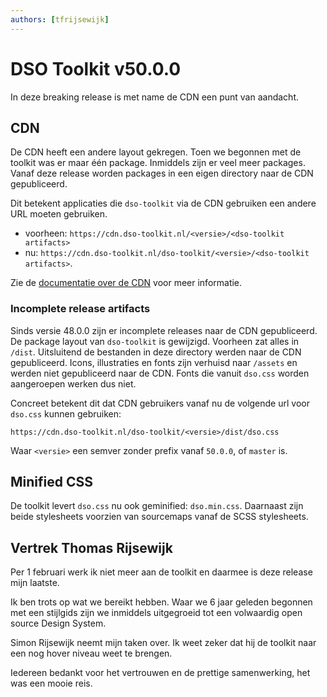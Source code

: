 ```yaml
---
authors: [tfrijsewijk]
---
```


# DSO Toolkit v50.0.0

In deze breaking release is met name de CDN een punt van aandacht.

## CDN

De CDN heeft een andere layout gekregen. Toen we begonnen met de toolkit was er maar één package. Inmiddels zijn er veel meer packages. Vanaf deze release worden packages in een eigen directory naar de CDN gepubliceerd.

Dit betekent applicaties die `dso-toolkit` via de CDN gebruiken een andere URL moeten gebruiken.

- voorheen: `https://cdn.dso-toolkit.nl/<versie>/<dso-toolkit artifacts>`
- nu: `https://cdn.dso-toolkit.nl/dso-toolkit/<versie>/<dso-toolkit artifacts>`.

Zie de [documentatie over de CDN](./voor-developers/cdn) voor meer informatie.

### Incomplete release artifacts

Sinds versie 48.0.0 zijn er incomplete releases naar de CDN gepubliceerd. De package layout van `dso-toolkit` is gewijzigd. Voorheen zat alles in `/dist`. Uitsluitend de bestanden in deze directory werden naar de CDN gepubliceerd. Icons, illustraties en fonts zijn verhuisd naar `/assets` en werden niet gepubliceerd naar de CDN. Fonts die vanuit `dso.css` worden aangeroepen werken dus niet.

Concreet betekent dit dat CDN gebruikers vanaf nu de volgende url voor `dso.css` kunnen gebruiken:

```
https://cdn.dso-toolkit.nl/dso-toolkit/<versie>/dist/dso.css
```

Waar `<versie>` een semver zonder prefix vanaf `50.0.0`, of `master` is.

## Minified CSS

De toolkit levert `dso.css` nu ook geminified: `dso.min.css`. Daarnaast zijn beide stylesheets voorzien van sourcemaps vanaf de SCSS stylesheets.

## Vertrek Thomas Rijsewijk

Per 1 februari werk ik niet meer aan de toolkit en daarmee is deze release mijn laatste.

Ik ben trots op wat we bereikt hebben. Waar we 6 jaar geleden begonnen met een stijlgids zijn we inmiddels uitgegroeid tot een volwaardig open source Design System.

Simon Rijsewijk neemt mijn taken over. Ik weet zeker dat hij de toolkit naar een nog hover niveau weet te brengen.

Iedereen bedankt voor het vertrouwen en de prettige samenwerking, het was een mooie reis.
